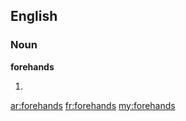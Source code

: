 ==English==

===Noun===
'''forehands'''

# {{plural of|forehand}}

[[ar:forehands]]
[[fr:forehands]]
[[my:forehands]]